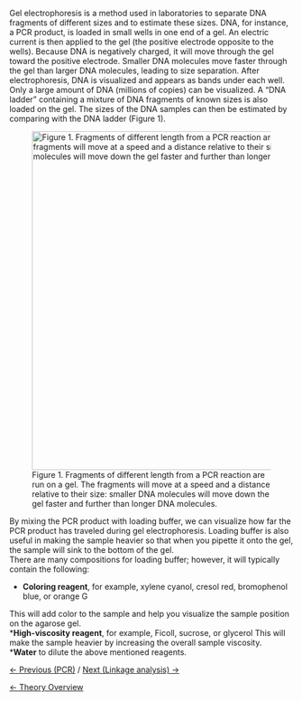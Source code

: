 Gel electrophoresis is a method used in laboratories to separate DNA fragments of different sizes and to estimate these sizes. DNA, for instance, a PCR product, is loaded in small wells in one end of a gel. An electric current is then applied to the gel (the positive electrode opposite to the wells). Because DNA is negatively charged, it will move through the gel toward the positive electrode. Smaller DNA molecules move faster through the gel than larger DNA molecules, leading to size separation. After electrophoresis, DNA is visualized and appears as bands under each well. Only a large amount of DNA (millions of copies) can be visualized. A “DNA ladder” containing a mixture of DNA fragments of known sizes is also loaded on the gel. The sizes of the DNA samples can then be estimated by comparing with the DNA ladder (Figure 1). 


[[File:Gelelektroforese.jpg|thumbnail|center|600px| Figure 1. Fragments of different length from a PCR reaction are run on a gel. The fragments will move at a speed and a distance relative to their size: smaller DNA molecules will move down the gel faster and further than longer DNA molecules.]]


By mixing the PCR product with loading buffer, we can visualize how far the PCR product has traveled during gel electrophoresis. Loading buffer is also useful in making the sample heavier so that when you pipette it onto the gel, the sample will sink to the bottom of the gel. <br/> 
There are many compositions for loading buffer; however, it will typically contain the following: 
*'''Coloring reagent''', for example, xylene cyanol, cresol red, bromophenol blue, or orange G 
This will add color to the sample and help you visualize the sample position on the agarose gel. <br/>
*'''High-viscosity reagent''', for example, Ficoll, sucrose, or glycerol 
This will make the sample heavier by increasing the overall sample viscosity. <br/>
*'''Water''' to dilute the above mentioned reagents. 



[[PCR (Polymerase Chain Reaction)_AG|&larr; Previous (PCR)]] / [[Linkage analysis|Next (Linkage analysis) &rarr;]]

[[Animal Genetics|&larr; Theory Overview]]